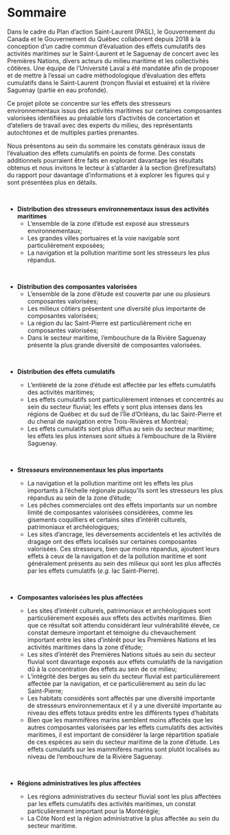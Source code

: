 # Sommaire {-}

Dans le cadre du Plan d’action Saint-Laurent (PASL), le Gouvernement du Canada et le Gouvernement du Québec collaborent depuis 2018 à la conception d’un cadre commun d’évaluation des effets cumulatifs des activités maritimes sur le Saint-Laurent et le Saguenay de concert avec les Premières Nations, divers acteurs du milieu maritime et les collectivités côtières. Une équipe de l’Université Laval a été mandatée afin de proposer et de mettre à l’essai un cadre méthodologique d’évaluation des effets cumulatifs dans le Saint-Laurent (tronçon fluvial et estuaire) et la rivière Saguenay (partie en eau profonde). 

Ce projet pilote se concentre sur les effets des stresseurs environnementaux issus des activités maritimes sur certaines composantes valorisées identifiées au préalable lors d’activités de concertation et d’ateliers de travail avec des experts du milieu, des représentants autochtones et de multiples parties prenantes.







Nous présentons au sein du sommaire les constats généraux issus de l'évaluation des effets cumulatifs en points de forme. Des constats additionnels pourraient être faits en explorant davantage les résultats obtenus et nous invitons le lecteur à s'attarder à la section \@ref(resultats) du rapport pour davantage d'informations et à explorer les figures qui y sont présentées plus en détails.

<br/>

- **Distribution des stresseurs environnementaux issus des activités maritimes**
  - L'ensemble de la zone d'étude est exposé aux stresseurs environnementaux;
  - Les grandes villes portuaires et la voie navigable sont particulièrement exposées;
  - La navigation et la pollution maritime sont les stresseurs les plus répandus.

<br/>

- **Distribution des composantes valorisées**
  - L'ensemble de la zone d'étude est couverte par une ou plusieurs composantes valorisées;
  - Les milieux côtiers présentent une diversité plus importante de composantes valorisées;
  - La région du lac Saint-Pierre est particulièrement riche en composantes valorisées;
  - Dans le secteur maritime, l'embouchure de la Rivière Saguenay présente la plus grande diversité de composantes valorisées.

<br/>

- **Distribution des effets cumulatifs**
  - L'entièreté de la zone d'étude est affectée par les effets cumulatifs des activités maritimes;
  - Les effets cumulatifs sont particulièrement intenses et concentrés au sein du secteur fluvial; les effets y sont plus intenses dans les régions de Québec et du sud de l'Île d'Orléans, du lac Saint-Pierre et du chenal de navigation entre Trois-Rivières et Montréal;
  - Les effets cumulatifs sont plus diffus au sein du secteur maritime; les effets les plus intenses sont situés à l'embouchure de la Rivière Saguenay.

  <br/>

- **Stresseurs environnementaux les plus importants**
  - La navigation et la pollution maritime ont les effets les plus importants à l'échelle régionale puisqu'ils sont les stresseurs les plus répandus au sein de la zone d'étude;
  - Les pêches commerciales ont des effets importants sur un nombre limité de composantes valorisées considérées, comme les gisements coquilliers et certains sites d'intérêt culturels, patrimoniaux et archéologiques;
  - Les sites d'ancrage, les déversements accidentels et les activités de dragage ont des effets localisés sur certaines composantes valorisées. Ces stresseurs, bien que moins répandus, ajoutent leurs effets à ceux de la navigation et de la pollution maritime et sont généralement présents au sein des milieux qui sont les plus affectés par les effets cumulatifs (*e.g.* lac Saint-Pierre).

  <br/>

- **Composantes valorisées les plus affectées**
  - Les sites d'intérêt culturels, patrimoniaux et archéologiques sont particulièrement exposés aux effets des activités maritimes. Bien que ce résultat soit attendu considérant leur vulnérabilité élevée, ce constat demeure important et témoigne du chevauchement important entre les sites d'intérêt pour les Premières Nations et les activités maritimes dans la zone d'étude;
  - Les sites d'intérêt des Premières Nations situés au sein du secteur fluvial sont davantage exposés aux effets cumulatifs de la navigation dû à la concentration des effets au sein de ce milieu;
  - L'intégrité des berges au sein du secteur fluvial est particulièrement affectée par la navigation, et ce particulièrement au sein du lac Saint-Pierre;
  - Les habitats considérés sont affectés par une diversité importante de stresseurs environnementaux et il y a une diversité importante au niveau des effets totaux prédits entre les différents types d'habitats
  - Bien que les mammifères marins semblent moins affectés que les autres composantes valorisées par les effets cumulatifs des activités maritimes, il est important de considérer la large répartition spatiale de ces espèces au sein du secteur maritime de la zone d'étude. Les effets cumulatifs sur les mammifères marins sont plutôt localisés au niveau de l'embouchure de la Rivière Saguenay.

  <br/>

- **Régions administratives les plus affectées**
  - Les régions administratives du secteur fluvial sont les plus affectées par les effets cumulatifs des activités maritimes, un constat particulièrement important pour la Montérégie;
  - La Côte Nord est la région administrative la plus affectée au sein du secteur maritime.

